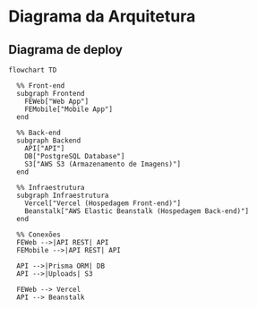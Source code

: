 # Diagrama da Arquitetura

## Diagrama de deploy

```mermaid
flowchart TD

  %% Front-end
  subgraph Frontend
    FEWeb["Web App"]
    FEMobile["Mobile App"]
  end

  %% Back-end
  subgraph Backend
    API["API"]
    DB["PostgreSQL Database"]
    S3["AWS S3 (Armazenamento de Imagens)"]
  end

  %% Infraestrutura
  subgraph Infraestrutura
    Vercel["Vercel (Hospedagem Front-end)"]
    Beanstalk["AWS Elastic Beanstalk (Hospedagem Back-end)"]
  end

  %% Conexões
  FEWeb -->|API REST| API
  FEMobile -->|API REST| API

  API -->|Prisma ORM| DB
  API -->|Uploads| S3

  FEWeb --> Vercel
  API --> Beanstalk
```
